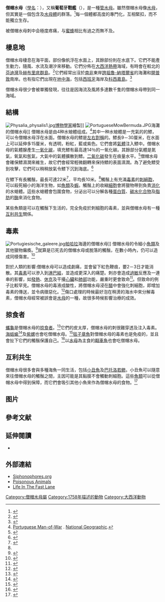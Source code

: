 {{Speciesbox
| image = Portuguese Man-O-War (Physalia physalis).jpg
| image_width = 250px
| taxon = Physalia physalis
| authority = ([[卡爾·林奈|Linnaeus]], 1758)
}}

'''僧帽水母'''（[[學名|學名]]：''{{lang|la|Physalia physalis}}''），又稱'''葡萄牙戰艦'''（{{lang-en|Portuguese man o' war}}），是一種[[管水母|管水母]]。雖然僧帽水母像[[水母|水母]]，但其實是一個包含{{le|水螅體|Polyp (zoology)}}及[[水母體|水母體]]的群落。<ref>{{Cite book en|author=Grzimek, B., N. Schlager & D. Olendorf|year=2003|title=Grzimek's Animal Life Encyclopaedia|publisher=Thomson Gale}}</ref>每一個體都高度的專門化，互相緊扣，而不能獨立生存。

被僧帽水母刺中会極度疼痛，与[[蜜蜂|蜜蜂]]相比有過之而無不及。

==棲息地==
僧帽水母棲息在海平面，部份像帆浮在水面上，其餘部份則在水底下。它們不能產生動力，隨風、水流及潮汐來移動。它們分佈在[[大西洋|大西洋]][[熱帶|熱帶]]海域，有時會在較北的[[芬迪灣|芬迪灣]]及[[赫布里底群島|赫布里底群島]]。<ref>{{Cite book en|author=Halstead,B.W.|title=Poisonous and Venomous Marine Animals of the World|year=1988|publisher=Darwin Press}}</ref>它們經常出沒於[[南非|南非]]東岸[[誇祖魯-納塔爾省|誇祖魯-納塔爾省]]的海灘和[[開普敦|開普敦]]南岸。也有指它們出現在[[地中海|地中海]]，包括[[西班牙|西班牙]]海岸及[[科西嘉島|科西嘉島]]。<ref>{{Cite web|author=Hugo Sáenz|date=2009-05-07|url=http://www.elmundo.es/elmundo/2009/05/07/baleares/1241716755.html|title=Así se mueve la carabela portuguesa|accessdate=2010-06-11|archive-date=2019-06-29|archive-url=https://web.archive.org/web/20190629125305/https://www.elmundo.es/elmundo/2009/05/07/baleares/1241716755.html|dead-url=no}}</ref>

僧帽水母很少會被單獨發現，往往是因海流及風將多達數千隻的僧帽水母帶到同一海域。

==結構==
[[File:Physalia_physalis1.jpg|thumb]][[博物學家|博物學家]]{{le|夏爾·亞歷山卓·萊索爾|Charles Alexandre Lesueur|萊索爾}}繪製]]
[[File:PortugueseMowBermuda.JPG|thumb]]海灘的僧帽水母]]
僧帽水母是由4种水螅體组成。<ref name="Portuguese Man-of-War">[http://animals.nationalgeographic.com/animals/invertebrates/portuguese-man-of-war.html Portuguese Man-of-War] {{Wayback|url=http://animals.nationalgeographic.com/animals/invertebrates/portuguese-man-of-war.html |date=20110723141326 }}. [[National_Geographic_Society|National Geographic]].</ref>其中一种水螅體是一充氣的的鰾，可以令僧帽水母浮在水面。僧帽水母的鰾是[[對稱|左右對稱]]的。鰾長9－30厘米，在水面上可以延伸多15厘米，有透明，粉紅，藍或紫色。它們會將[[氣體|氣體]]注入鰾中。僧帽水母的氣體腺產生[[一氧化碳|一氧化碳]]，填充鰾有最高達14％的一氧化碳。其餘部分氣體是氮氣，氧氣和氬氣，大氣中的氣體擴散到鰾。[[二氧化碳|二氧化碳]]發生在痕量水平。<ref name="Wittenberg1960">{{Cite journal|title=The Source of Carbon Monoxide in the Float of the Portuguese Man-of-War, Physalia Physalis L|author=|url=http://jeb.biologists.org/content/37/4/698|last=Wittenberg|first=Jonathan B.|date=1960-01-12|journal=Journal of Experimental Biology|accessdate=2013-02-12|issue=4|doi=10.1242/jeb.37.4.698|volume=37|pages=698–705|issn=0022-0949|archive-date=2019-02-21|archive-url=https://web.archive.org/web/20190221000212/http://jeb.biologists.org/content/37/4/698}}</ref>僧帽水母會確保鰾濕潤來維生，故它們會經常輕微翻轉來保持鰾的表面濕潤。為了避免鰾受到攻擊，它們可以稍稍放氣令鰾下沉到海底。<ref name=NatGeo>{{cite web|author=National Geographic Society|url=http://animals.nationalgeographic.com/animals/printable/portuguese-man-of-war.html|title=Portuguese Man-of-War|publisher=Animals.nationalgeographic.com|accessdate=2009-12-07|archive-date=2009-05-03|archive-url=https://web.archive.org/web/20090503100202/http://animals.nationalgeographic.com/animals/printable/portuguese-man-of-war.html|dead-url=no}}</ref>

在鰾下有長觸鬚，最長可達22米<ref>{{Cite web|author=Key Biscayne|url=http://www.key-biscayne.com/beach_park/facts/manowar.shtml|title=Portuguese Man-Of-War|accessdate=2010-06-11|deadurl=yes|archiveurl=https://web.archive.org/web/20091216043942/http://www.key-biscayne.com/beach_park/facts/manowar.shtml|archivedate=2009-12-16}}</ref>，平均長10米。<ref name=NatGeo/>觸鬚上有充滿[[毒素|毒素]]的[[刺細胞|刺細胞]]，可以殺死細小的海洋生物，如[[魚類|魚類]]及[[蝦|蝦]]。觸鬚上的收縮[[細胞|細胞]]會將獵物帶到負責[[消化|消化]]的水螅體。這些水螅體會包圍食物，分泌出可以分解各種[[蛋白質|蛋白質]]、[[碳水化合物|碳水化合物]]及[[脂肪|脂肪]]的[[酶|酶]]來消化食物。

某些魚類是可以在觸鬚下生活的，完全免疫於刺細胞的毒素，並與僧帽水母有一種[[互利共生|互利共生]]關係。

==毒素==
[[File:Portugiesische_galeere.jpg|thumb]][[帕哈拉|帕哈拉]]海邊的僧帽水母]]
僧帽水母的{{le|刺絲胞|cnidocyte}}令細小[[魚類|魚類]]及其他獵物癱瘓。<ref>{{Cite journal en|author=Yanagihara, A.A., Kuroiwa, J.M.Y., Oliver, L., and Kunkel, D.D.|title=The ultrastructure of nematocysts from the fishing tentacle of the Hawaiian bluebottle, ''Physalia utriculus'' (Cnidaria, Hydrozoa, Siphonophora)|journal=Hydrobiologia|volume=489|pages=139-50|year=2002}}</ref>就算是已死去的僧帽水母或脫落的觸鬚，在數小時內，仍可以造成同樣傷害。<ref>{{cite journal en|author=Auerbach, PS.|title=Envenomation from jellyfish and related species|journal=J Emerg Nurs|volume=23|pages=555–65|year=1997|doi=10.1016/S0099-1767(97)90269-5}}</ref>

對於人類的影響:僧帽水母可以造成劇痛，並會留下紅色鞭痕，要2－3日才能消散。其[[毒素|毒素]]可以滲入到[[淋巴結|淋巴結]]，並造成更深入的痛楚。刺亦會造成[[過敏|過敏]]反應及一連串的影響，如[[發熱|發熱]]、[[休克|休克]]及干擾[[心臟|心臟]]和[[肺部|肺部]]功能，嚴重时更會致命<ref>{{cite journal en|author=Stein MR, Marraccini JV, Rothschild NE, Burnett JW.|title=Fatal Portuguese man-o'-war (''Physalia physalis'') envenomation|journal=Ann Emerg Med|volume=18|issue=3|pages=312–5|year=1989|pmid=2564268|doi=10.1016/S0196-0644(89)80421-4}}</ref>。但致命的例子比較罕見。僧帽水母的毒液成酸性，將僧帽水母浸在[[醋|醋]]中會強化刺細胞，即增加毒素的傳送，並令病徵惡化。<ref>{{cite journal en|author=Exton DR|title=Treatment of ''Physalia physalis'' envenomation|journal=Med J Aust|volume=149|issue=1|page=54|year=1988|pmid=2898725}}</ref>傷口處理的時候最好泡在稍燙的海水中來分解毒素，僧帽水母經常被誤會是[[水母|水母]]的一種，故很多時候影響治療的成效。

==掠食者==
[[蠵龜|蠵龜]]是僧帽水母的[[掠食者|掠食者]]。<ref>{{Cite book en|author=Brodie|title=Venomous Animals|publisher=Western Publishing Company|year=1989}}</ref>它們的皮太厚，僧帽水母的刺很難穿透及注入毒素。[[海蛞蝓|海蛞蝓]]<ref>{{cite web|author=Carla Scocchi and Dr. James B. Wood|url=http://www.thecephalopodpage.org/MarineInvertebrateZoology/Glaucusatlanticus.html|title=''Glaucus atlanticus'', Blue Ocean Slug|publisher=Thecephalopodpage.org|accessdate=2009-12-07|archive-date=2017-10-05|archive-url=https://web.archive.org/web/20171005130631/http://www.thecephalopodpage.org/MarineInvertebrateZoology/Glaucusatlanticus.html|dead-url=no}}</ref>及[[紫螺|紫螺]]也會吃僧帽水母。<ref name=M&S>{{cite book en|last=Morrison|first=Sue|coauthors= Storrie, Ann|title=Wonders of Western Waters: The Marine Life of South-Western Australia|year=1999|publisher=Department of Conservation and Land Management|id=ISBN 0730968944|page=68}}</ref>[[毯子章魚|毯子章魚]]對僧帽水母的毒素也是免疫的，並且會扯下它們的觸鬚保護自己。<ref>{{cite web|url=http://tolweb.org/tree?group=Tremoctopus&contgroup=Argonautoid_families|title=''Tremoctopus''|publisher=Tolweb.org|accessdate=2009-12-07|archive-date=2009-07-29|archive-url=https://web.archive.org/web/20090729093740/http://tolweb.org/tree?group=Tremoctopus&contgroup=Argonautoid_families|dead-url=no}}</ref>以[[水母|水母]]為主食的[[翻車魚|翻車魚]]也會吃僧帽水母。

==互利共生==
僧帽水母很多會與多種海魚一同生活，包括[[小丑魚|小丑魚]]及[[巴托洛若鲹|巴托洛若鲹]]。小丑魚可以隨意來往僧帽水母的觸鬚之間，主因可能是其黏膜不會觸動刺細胞。這些[[魚類|魚類]]可以從僧帽水母中得到保障，而它們會吸引其他小魚來作為僧帽水母的食物。<ref>{{Cite book en|author=Piper, Ross|year=2007|title=Extraordinary Animals: An Encyclopedia of Curious and Unusual Animals|publisher=Greenwood Press}}</ref>

==图片==
{{gallery
| height=120|width=120|lines=3
|File:Bluebottles, Maroubra Beach.jpg|[[澳大利亚|澳大利亚]][[新南威爾士州|新南威爾士州]], 被浪打上沙滩的僧帽水母
| File:Portuguese-m ayaro.JPG|在[[千里達及托巴哥|千里達及托巴哥]]馬亞羅海灘現場抓獲僧帽水母
|File:Portuguese Man o' War at Palm Beach FL by Volkan Yuksel DSC05878.jpg|在美國佛羅里達州[[棕櫚灘|棕櫚灘]]的僧帽水母
}}

==參考文献==
{{Reflist}}

==延伸閱讀==
{{refbegin}}
*{{cite journal|last1=Mapstone|first1=Gillian|title=Global Diversity and Review of Siphonophorae (Cnidaria: Hydrozoa)|journal=PLOS ONE|date=February 6, 2014|volume=9|issue=2|pages=1–37|doi=10.1371/journal.pone.0087737|accessdate=1 May 2015}}
{{refend}}

==外部連結==
{{wikispecies|Physalia physalis}}
{{Commonscat|Physalia physalis}}
* [http://www.siphonophores.org Siphonophores.org] {{Wayback|url=http://www.siphonophores.org/ |date=20201109010921 }}
* [https://web.archive.org/web/20101027024509/http://library.thinkquest.org/C007974/2_1bbo.htm/ Poisonous Animals]
* [http://lifeinthefastlane.com/2008/12/blue-bottle-sting-australia/ Life In The Fast Lane] {{Wayback|url=http://lifeinthefastlane.com/2008/12/blue-bottle-sting-australia/ |date=20130818020712 }}
{{Taxonbar|from=Q202526}}
[[Category:僧帽水母屬|Category:僧帽水母屬]]
[[Category:1758年描述的動物|Category:1758年描述的動物]]
[[Category:大西洋動物|Category:大西洋動物]]